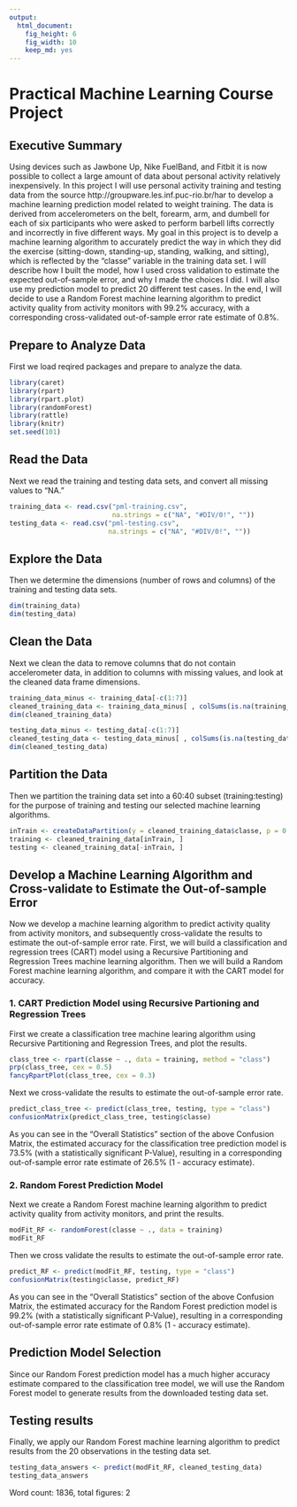 ```yaml
---
output:
  html_document:
    fig_height: 6
    fig_width: 10
    keep_md: yes
---
```

Practical Machine Learning Course Project
=========================================
## Executive Summary
Using devices such as Jawbone Up, Nike FuelBand, and Fitbit it is now possible to collect a large amount of data about personal activity relatively inexpensively.  In this project I will use personal activity training and testing data from the source http://groupware.les.inf.puc-rio.br/har to develop a machine learning prediction model related to weight training.  The data is derived from accelerometers on the belt, forearm, arm, and dumbell for each of six participants who were asked to perform barbell lifts correctly and incorrectly in five different ways.  My goal in this project is to develp a machine learning algorithm to accurately predict the way in which they did the exercise (sitting-down, standing-up, standing, walking, and sitting), which is reflected by the "classe" variable in the training data set.  I will describe how I built the model, how I used cross validation to estimate the expected out-of-sample error, and why I made the choices I did.  I will also use my prediction model to predict 20 different test cases.  In the end, I will decide to use a Random Forest machine learning algorithm to predict activity quality from activity monitors with 99.2% accuracy, with a corresponding cross-validated out-of-sample error rate estimate of 0.8%.

## Prepare to Analyze Data
First we load reqired packages and prepare to analyze the data.
```r
library(caret)
library(rpart)
library(rpart.plot)
library(randomForest)
library(rattle)
library(knitr)
set.seed(101)
```

## Read the Data
Next we read the training and testing data sets, and convert all missing values to "NA."
```r
training_data <- read.csv("pml-training.csv", 
                          na.strings = c("NA", "#DIV/0!", ""))
testing_data <- read.csv("pml-testing.csv",
                         na.strings = c("NA", "#DIV/0!", ""))
```

## Explore the Data
Then we determine the dimensions (number of rows and columns) of the training and testing data sets.
```r
dim(training_data)
dim(testing_data)
```

## Clean the Data
Next we clean the data to remove columns that do not contain accelerometer data, in addition to columns with missing values, and look at the cleaned data frame dimensions.
```r
training_data_minus <- training_data[-c(1:7)]
cleaned_training_data <- training_data_minus[ , colSums(is.na(training_data_minus)) == 0]
dim(cleaned_training_data)

testing_data_minus <- testing_data[-c(1:7)]
cleaned_testing_data <- testing_data_minus[ , colSums(is.na(testing_data_minus)) == 0]
dim(cleaned_testing_data)
```

## Partition the Data
Then we partition the training data set into a 60:40 subset (training:testing) for the purpose of training and testing our selected machine learning algorithms.
```r
inTrain <- createDataPartition(y = cleaned_training_data$classe, p = 0.6, list = FALSE)
training <- cleaned_training_data[inTrain, ]
testing <- cleaned_training_data[-inTrain, ]
```

## Develop a Machine Learning Algorithm and Cross-validate to Estimate the Out-of-sample Error
Now we develop a machine learning algorithm to predict activity quality from activity monitors, and subsequently cross-validate the results to estimate the out-of-sample error rate.  First, we will build a classification and regression trees (CART) model using a Recursive Partitioning and Regression Trees machine learning algorithm.  Then we will build a Random Forest machine learning algorithm, and compare it with the CART model for accuracy.

### 1. CART Prediction Model using Recursive Partioning and Regression Trees
First we create a classification tree machine learing algorithm using Recursive Partitioning and Regression Trees, and plot the results.
```r
class_tree <- rpart(classe ~ ., data = training, method = "class")
prp(class_tree, cex = 0.5)
fancyRpartPlot(class_tree, cex = 0.3)
```

Next we cross-validate the results to estimate the out-of-sample error rate.
```r
predict_class_tree <- predict(class_tree, testing, type = "class")
confusionMatrix(predict_class_tree, testing$classe)
```
As you can see in the "Overall Statistics" section of the above Confusion Matrix, the estimated accuracy for the classification tree prediction model is 73.5% (with a statistically significant P-Value), resulting in a corresponding out-of-sample error rate estimate of 26.5% (1 - accuracy estimate).

### 2. Random Forest Prediction Model
Next we create a Random Forest machine learning algorithm to predict activity quality from activity monitors, and print the results.
```r
modFit_RF <- randomForest(classe ~ ., data = training)
modFit_RF
```
Then we cross validate the results to estimate the out-of-sample error rate.
```r
predict_RF <- predict(modFit_RF, testing, type = "class")
confusionMatrix(testing$classe, predict_RF)
```
As you can see in the "Overall Statistics" section of the above Confusion Matrix, the estimated accuracy for the Random Forest prediction model is 99.2% (with a statistically significant P-Value), resulting in a corresponding out-of-sample error rate estimate of 0.8% (1 - accuracy estimate).  

## Prediction Model Selection
Since our Random Forest prediction model has a much higher accuracy estimate compared to the classification tree model, we will use the Random Forest model to generate results from the downloaded testing data set.

## Testing results
Finally, we apply our Random Forest machine learning algorithm to predict results from the 20 observations in the testing data set.
```r
testing_data_answers <- predict(modFit_RF, cleaned_testing_data)
testing_data_answers
```
Word count: 1836, total figures: 2
